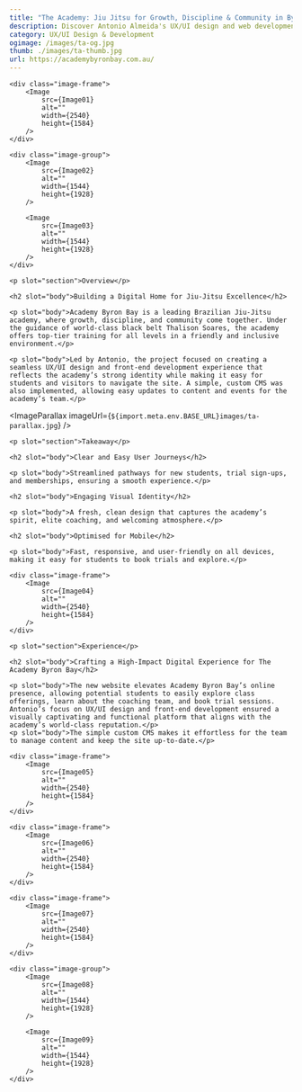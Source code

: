 ```yaml
---
title: "The Academy: Jiu Jitsu for Growth, Discipline & Community in Byron Bay, Australia"
description: Discover Antonio Almeida's UX/UI design and web development for Academy Byron Bay, enhancing the online experience for Brazilian Jiu-Jitsu enthusiasts.
category: UX/UI Design & Development
ogimage: /images/ta-og.jpg
thumb: ./images/ta-thumb.jpg
url: https://academybyronbay.com.au/
---
```




<div class="wrapper image-wrapper">

    <div class="image-frame">
        <Image  
            src={Image01}
            alt="" 
            width={2540}
            height={1584}
        />
    </div>

    <div class="image-group">
        <Image 
            src={Image02}
            alt="" 
            width={1544}
            height={1928}
        />

        <Image 
            src={Image03}
            alt="" 
            width={1544}
            height={1928}
        />
    </div>
</div>


<Hgroup sectionId="overview">			
    
    <p slot="section">Overview</p>
    
    <h2 slot="body">Building a Digital Home for Jiu-Jitsu Excellence</h2>			
    
    <p slot="body">Academy Byron Bay is a leading Brazilian Jiu-Jitsu academy, where growth, discipline, and community come together. Under the guidance of world-class black belt Thalison Soares, the academy offers top-tier training for all levels in a friendly and inclusive environment.</p>
    
    <p slot="body">Led by Antonio, the project focused on creating a seamless UX/UI design and front-end development experience that reflects the academy’s strong identity while making it easy for students and visitors to navigate the site. A simple, custom CMS was also implemented, allowing easy updates to content and events for the academy’s team.</p>

</Hgroup>


<ImageParallax imageUrl={`${import.meta.env.BASE_URL}images/ta-parallax.jpg`} />


<Hgroup sectionId="takeaways">			

    <p slot="section">Takeaway</p>
    
    <h2 slot="body">Clear and Easy User Journeys</h2>
    
    <p slot="body">Streamlined pathways for new students, trial sign-ups, and memberships, ensuring a smooth experience.</p>
    
    <h2 slot="body">Engaging Visual Identity</h2>
    
    <p slot="body">A fresh, clean design that captures the academy’s spirit, elite coaching, and welcoming atmosphere.</p>
    
    <h2 slot="body">Optimised for Mobile</h2>
    
    <p slot="body">Fast, responsive, and user-friendly on all devices, making it easy for students to book trials and explore.</p>

</Hgroup> 


<div class="wrapper image-wrapper">

    <div class="image-frame">
        <Image  
            src={Image04}
            alt="" 
            width={2540}
            height={1584}
        />
    </div>
    
</div>


<Hgroup sectionId="experience">			
    
    <p slot="section">Experience</p>
    
    <h2 slot="body">Crafting a High-Impact Digital Experience for The Academy Byron Bay</h2>

    <p slot="body">The new website elevates Academy Byron Bay’s online presence, allowing potential students to easily explore class offerings, learn about the coaching team, and book trial sessions. Antonio’s focus on UX/UI design and front-end development ensured a visually captivating and functional platform that aligns with the academy’s world-class reputation.</p>
    <p slot="body">The simple custom CMS makes it effortless for the team to manage content and keep the site up-to-date.</p>
</Hgroup> 


<div class="wrapper image-wrapper">

    <div class="image-frame">
        <Image  
            src={Image05}
            alt="" 
            width={2540}
            height={1584}
        />
    </div>

    <div class="image-frame">
        <Image  
            src={Image06}
            alt="" 
            width={2540}
            height={1584}
        />
    </div>

    <div class="image-frame">
        <Image  
            src={Image07}
            alt="" 
            width={2540}
            height={1584}
        />
    </div>

    <div class="image-group">
        <Image 
            src={Image08}
            alt="" 
            width={1544}
            height={1928}
        />

        <Image 
            src={Image09}
            alt="" 
            width={1544}
            height={1928}
        />
    </div>
</div>